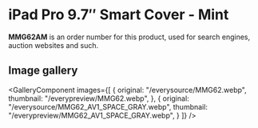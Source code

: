 
# iPad Pro 9.7″ Smart Cover - Mint

<Callout type='info' emoji='👉🏻'>**MMG62AM** is an order number for this product, used for search engines, auction websites and such.</Callout>

## Image gallery

<GalleryComponent
    images={[
      {
        original: "/everysource/MMG62.webp",
        thumbnail: "/everypreview/MMG62.webp",
      },
      {
        original: "/everysource/MMG62_AV1_SPACE_GRAY.webp",
        thumbnail: "/everypreview/MMG62_AV1_SPACE_GRAY.webp",
      }
    ]}
  />
